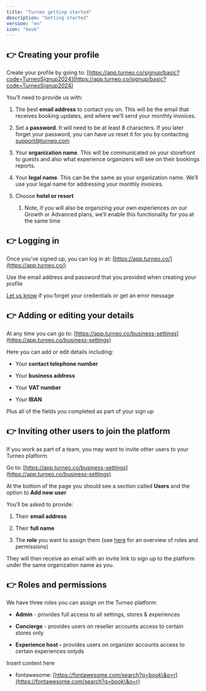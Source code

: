 ```yaml
---
title: "Turneo getting started"
description: "Getting started"
version: "en"
icon: "book"
---
```


## 👉 Creating your profile

Create your profile by going to: [https://app.turneo.co/signup/basic?code=TurneoSignup2024](https://app.turneo.co/signup/basic?code=TurneoSignup2024)

You’ll need to provide us with:

1. The best **email address** to contact you on. This will be the email that receives booking updates, and where we’ll send your monthly invoices.

2. Set a **password**. It will need to be at least 8 characters. If you later forget your password, you can have us reset it for you by contacting [support@turneo.com](mailto:support@turneo.com)

3. Your **organization name**. This will be communicated on your storefront to guests and also what experience organizers will see on their bookings reports.

4. Your **legal name**. This can be the same as your organization name. We’ll use your legal name for addressing your monthly invoices.

5. Choose **hotel or resort**

   1. Note, if you will also be organizing your own experiences on our Growth or Advanced plans, we’ll enable this functionality for you at the same time

## 👉 Logging in

Once you’ve signed up, you can log in at: [https://app.turneo.co/](https://app.turneo.co/)

Use the email address and password that you provided when creating your profile

[Let us know](mailto:support@turneo.com) if you forget your credentials or get an error message

## 👉 Adding or editing your details

At any time you can go to: [https://app.turneo.co/business-settings](https://app.turneo.co/business-settings)

Here you can add or edit details including:

* Your **contact telephone number**

* Your **business address**

* Your **VAT number**

* Your **IBAN**

Plus all of the fields you completed as part of your sign up

## 👉 Inviting other users to join the platform

If you work as part of a team, you may want to invite other users to your Turneo platform.

Go to: [https://app.turneo.co/business-settings](https://app.turneo.co/business-settings)

At the bottom of the page you should see a section called **Users** and the option to **Add new user**

You’ll be asked to provide:

1. Their **email address**

2. Their **full name**

3. The **role** you want to assign them (see [here](https://www.notion.so/Creating-your-account-Resellers-d93711edd6844d39ad21b7d7ca5b0fc1?pvs=21) for an overview of roles and permissions)

They will then receive an email with an invite link to sign up to the platform under the same organization name as you.

## 👉 Roles and permissions

We have three roles you can assign on the Turneo platform:

* **Admin** - provides full access to all settings, stores & experiences

* **Concierge** - provides users on reseller accounts access to certain stores only

* **Experience host -** provides users on organizer accounts access to certain experiences onlyds

<Card title="New Card" icon="user">
  Insert content here
</Card>

* fontawesome: [https://fontawesome.com/search?q=book\&o=r](https://fontawesome.com/search?q=book\&o=r)